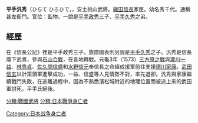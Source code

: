 {{unreferenced|time=2010-07-22T12:06:32+00:00}}
'''平手汎秀'''（ひらて ひろひで，{{bd|1553年||1573年|}}，安土桃山武將。[[織田信長|織田信長]]家臣。幼名秀千代。通稱甚左衛門。官位：監物。一說是[[平手政秀|平手政秀]]三子、[[平手久秀|平手久秀]]之弟。

== 經歷 == 

在《信長公記》裡是平手政秀三子，族譜圖表則另說是[[平手久秀|平手久秀]]之子。汎秀是信長麾下武將，參與[[石山合戰|石山合戰]]，在各地轉戰。元龜3年（1573）[[三方原之戰|三方原之戰]]與[[瀧川一益|瀧川一益]]、[[林秀貞_(武士)|林秀貞]]、[[佐久間信盛|佐久間信盛]]和[[水野信元|水野信元]]奉信長之命組成援軍前往支援[[德川家康|德川家康]]。[[武田信玄|武田信玄]]以計策領軍進擊成功，一益、信盛等人見情勢不對，率先退卻。汎秀與家康繼續戰鬥失敗，在逃離過程中，因為不熟悉濱松城附近的地理位置而被追上來的武田軍討死。平手氏絕後。


[[分類:戰國武將|分類:戰國武將]]
[[分類:日本戰爭身亡者|分類:日本戰爭身亡者]]
[[Category:日本战争身亡者|Category:日本战争身亡者]]